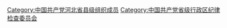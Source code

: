 [[Category:中国共产党河北省县级组织成员|Category:中国共产党河北省县级组织成员]]
[[Category:中国共产党省级行政区纪律检查委员会|Category:中国共产党省级行政区纪律检查委员会]]